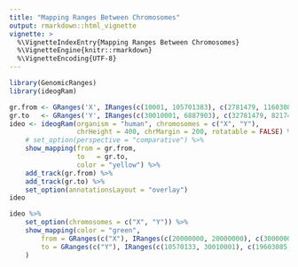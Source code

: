 ---
title: "Mapping Ranges Between Chromosomes"
output: rmarkdown::html_vignette
vignette: >
  %\VignetteIndexEntry{Mapping Ranges Between Chromosomes}
  %\VignetteEngine{knitr::rmarkdown}
  %\VignetteEncoding{UTF-8}
---

```{r}
library(GenomicRanges)
library(ideogRam)
```

```{r}
gr.from <- GRanges('X', IRanges(c(10001, 105701383), c(2781479, 116030895)))
gr.to   <- GRanges('Y', IRanges(c(30010001, 6887903), c(32781479, 8217415)))
ideo <- ideogRam(organism = "human", chromosomes = c("X", "Y"),
                 chrHeight = 400, chrMargin = 200, rotatable = FALSE) %>%
    # set_option(perspective = "comparative") %>%
    show_mapping(from = gr.from,
                 to   = gr.to,
                 color = "yellow") %>%
    add_track(gr.from) %>%
    add_track(gr.to) %>%
    set_option(annotationsLayout = "overlay")
ideo
```

```{r}
ideo %>%
    set_option(chromosomes = c("X", "Y")) %>%
    show_mapping(color = "green",
        from = GRanges(c("X"), IRanges(c(20000000, 20000000), c(30000000, 30000000))),
        to = GRanges(c("Y"), IRanges(c(10570133, 30010001), c(19603085, 32781479)))
    )
```
